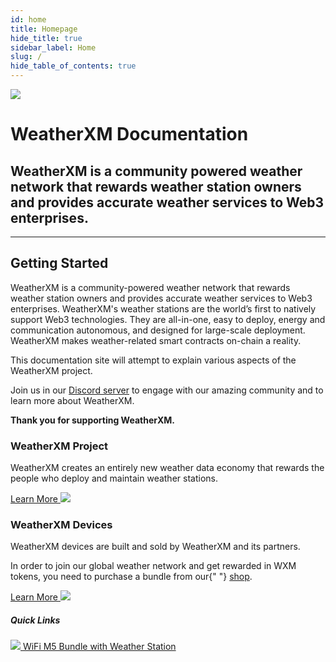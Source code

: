 ```yaml
---
id: home
title: Homepage
hide_title: true
sidebar_label: Home
slug: /
hide_table_of_contents: true
---
```



<div class="row">
  <div class="col col--8">
    <img src={useBaseUrl("img/home/wxm-banner.svg")} />
  </div>
  <div class="col col--8 marginTop">
    <h1>WeatherXM Documentation</h1>
    <h2 className="subtitle">
      WeatherXM is a community powered weather network that rewards weather
      station owners and provides accurate weather services to Web3 enterprises.
    </h2>
  </div>
</div>

<hr />

## Getting Started

WeatherXM is a community-powered weather network that rewards weather station owners and provides accurate weather services to Web3 enterprises.
WeatherXM's weather stations are the world’s first to natively support Web3 technologies. They are all-in-one, easy to deploy, energy and communication autonomous, and designed for large-scale deployment.
WeatherXM makes weather-related smart contracts on-chain a reality.

This documentation site will attempt to explain various aspects of the WeatherXM project.

Join us in our [ Discord server](https://weatherxm.com/discord) to engage with our amazing community and to learn more about WeatherXM.

**Thank you for supporting WeatherXM.**

<div class="row marginTop">
  <div class="col">
    <h3>WeatherXM Project</h3>
    <p>
      WeatherXM creates an entirely new weather data economy that rewards
      the people who deploy and maintain weather stations.
    </p>
    <a href="/project">
      Learn More
      <img className="arrow-right" src={useBaseUrl("img/icons/arrow-right.svg")} />
    </a>
  </div>
  <div class="col">
    <h3>WeatherXM Devices</h3>
    <p>WeatherXM devices are built and sold by WeatherXM and its partners.</p>
    <p>
      In order to join our global weather network and get rewarded in WXM
      tokens, you need to purchase a bundle from our{" "}
      <a href="https://weatherxm.com/shop/">shop</a>.
    </p>
    <a href="/wxm-devices">
      Learn More
      <img className="arrow-right" src={useBaseUrl("img/icons/arrow-right.svg")} />
    </a>
    <h5 class="quick-links">Quick Links</h5>
    <a className="block" href="/wxm-devices/wifi-m5-bundle/">
      <img className="readmeIcon" src={useBaseUrl("img/icons/readme.svg")} />
      WiFi M5 Bundle with Weather Station
    </a>
  </div>
</div>
